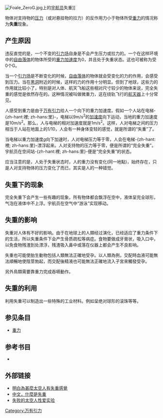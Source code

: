 [[File:Foale_ZeroG.jpg|right]]上的[[宇航员|宇航员]]失重]]
{{portal|航天|RocketSunIcon.svg}}
{{Commons|:Category:Weightlessness (zero gravity)|Weightlessness}}

物体对支持物的[[压力|压力]]（或对悬挂物的拉力）的反作用力小于物体所受[[重力|重力]]的情况称为'''失重'''现象。

==产生原因==
违反直觉的是，一个不变的[[引力场|引力场]]自身是不会产生压力或拉力的。一个在这样环境中的[[自由落体|自由落体]]的物体所受的[[重力加速度|重力加速度]]为0，并且处于失重状态。这也可被称为受0个G。

当一个[[引力场|引力场]]是不断变化的时候，[[自由落体|自由落体]]的物体就会受变化的力的作用，会感受到压力。当在[[黑洞|黑洞]]附近的时候，这样的力的作用十分明显。但到了地球，这些力的作用就比较小了，特别是对人体、航天飞船这些相对尺寸较少的物体来说，完全失重的感觉是依然存在的。这种情况被叫做微重力，这在绕轨飞行的[[航天器|航天器]]上十分常见。

人感受到重力是由于[[万有引力|万有引力]]给人一个向下的重力加速度。假如一个人站在电梯-{zh-hant:裡; zh-hans:里}-，电梯以9m/s<sup>2</sup>的[[加速度|加速度]]向下运动，当地的重力加速度是10m/s<sup>2</sup>。那么，人与电梯的相对加速度就是1m/s<sup>2</sup>。这样，人对电梯之间的压力相当于人站在地面上的1/10，人会有一种身体变轻的感觉，就是所谓的“失重”了。

当电梯以重力加速度''g''向下加速时，人对电梯压力等于零，人会在电梯-{zh-hant:裡; zh-hans:里}-漂浮起来。人对支持物的压力等于零，便是所谓的“完全失重”。宇航员在空间站-{zh-hant:裡; zh-hans:里}-便是“完全失重”的状态。

应当注意的是，人处于失重状态时，人的重力没有变化(同一地點)，始终存在，只是人对支持物体的压力变化了而已，其实是人的一种错觉。

==失重下的现象==
完全失重下会产生一些有趣的现象，所有物体都会飘浮在空中，液体呈完全球形，气泡在液体中不上浮。宇航员在空气中“游泳”实现移动。

==失重的影响==
失重对人体有不好的影响。由于在地球上的人類经过演化，已经适应了重力条件下的生活，所以失重条件下会产生骨质疏松等病症。食物要做成牙膏状，吸入口中，以免食物残渣到处漂浮，残渣吸入鼻中或落在仪器上都会产生不良影响。

失重也可能使胎生動物包括人類無法正確地受孕。以人類為例，交配時血液可能無法順暢地使陰莖勃起，而交配後精液也可能無法正確地流入子宮來觸發受孕。

另外鳥類需要靠重力完成吞嚥動作。

==失重的利用==
利用失重可以制造出一些特殊的工业材料。例如呈绝对球形的滚珠等等。

==参见条目==
* [[重力|重力]]

==参考书目==
*{{Cite book zh 
| author = 人民教育出版社物理室
| coauthors = 
| title = 全日制普通高级中学教材·物理
| format = 第一册（必修）
| others = 
| location = 北京
| publisher = 人民教育出版社
| date = 2003年6月
| pages = 61-63
| id = ISBN 7107164848}}

== 外部链接 ==
* [http://phy.hk/DSE/weightlessness.pdf 明白為甚麼太空人有失重感覺]{{Wayback|url=http://phy.hk/DSE/weightlessness.pdf |date=20130904001045 }}
* [https://web.archive.org/web/20070530044523/http://www.runsky.com/homepage/youth/news/userobject1ai539623.html 中文，什麼是失重]
* [https://web.archive.org/web/20140121213752/http://www.van698.com/thread-145339-1-1.html 失败的太空人性爱实验]

{{航天}}
{{DEFAULTSORT:失重}}
[[Category:万有引力|Category:万有引力]]